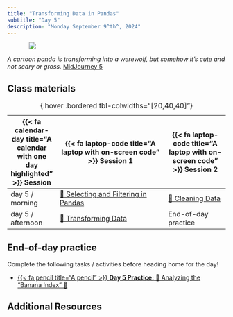 ```yaml
---
title: "Transforming Data in Pandas"
subtitle: "Day 5"
description: "Monday September 9^th^, 2024"
---
```


::: {style="width: 80%; margin: auto;"}
![](images/transformation.jpeg)
:::

:::{.gray-text .center-text}
*A cartoon panda is transforming into a werewolf, but somehow it's cute and not scary or gross.* [MidJourney 5](https://www.midjourney.com/jobs/06f16858-a3d7-4953-a6e0-93692b79c3b8?index=0)
:::

## Class materials

| {{< fa calendar-day title="A calendar with one day highlighted" >}} Session  | {{< fa laptop-code title="A laptop with on-screen code" >}} Session 1  |  {{< fa laptop-code title="A laptop with on-screen code" >}} Session 2 |
|-------------------|-----------------------------------------------------------------------------------------------------------------------------------------------------|----------------------------------------------------------------------------------|
| day 5 / morning   | [📝 Selecting and Filtering in Pandas](live-coding/5a_selecting_and_filtering.qmd){target="_blank"} | [🐼 Cleaning Data](interactive-sessions/5b_cleaning_data.qmd) |
| day 5 / afternoon | [📝 Transforming Data](live-coding/5c_transforming_data/qmd) | End-of-day practice |
: {.hover .bordered tbl-colwidths="[20,40,40]"} 

## End-of-day practice

Complete the following tasks / activities before heading home for the day!

- [{{< fa pencil title="A pencil" >}} **Day 5 Practice:** 🍌 Analyzing the "Banana Index" 🍌](eod-practice/eod-day5.qmd)



## Additional Resources

